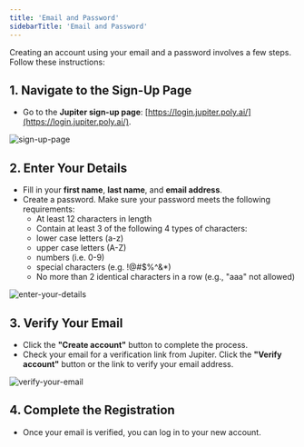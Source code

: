 ```yaml
---
title: 'Email and Password'
sidebarTitle: 'Email and Password'
---
```


Creating an account using your email and a password involves a few steps. Follow these instructions:

## 1. Navigate to the Sign-Up Page
   - Go to the **Jupiter sign-up page**: [https://login.jupiter.poly.ai/](https://login.jupiter.poly.ai/).

   ![sign-up-page](/images/02-01-03-01-sign-up-page.png)

## 2. Enter Your Details
   - Fill in your **first name**, **last name**, and **email address**.
   - Create a password. Make sure your password meets the following requirements:
     - At least 12 characters in length
     - Contain at least 3 of the following 4 types of characters:
     - lower case letters (a-z)
     - upper case letters (A-Z)
     - numbers (i.e. 0-9)
     - special characters (e.g. !@#$%^&*)
     - No more than 2 identical characters in a row (e.g., "aaa" not allowed)

   ![enter-your-details](/images/02-01-03-02-enter-your-details.png)

## 3. Verify Your Email
   - Click the **"Create account"** button to complete the process. 
   - Check your email for a verification link from Jupiter. Click the **"Verify account"** button or the link to verify your email address.

   ![verify-your-email](/images/02-01-03-03-verify-your-email.png)

## 4. Complete the Registration
   - Once your email is verified, you can log in to your new account.
